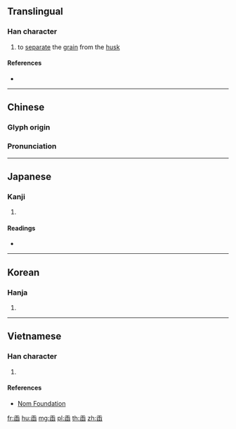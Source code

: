 {{character info/new}}
==Translingual==

===Han character===
{{Han char|rn=134|rad=臼|as=03|sn=9|four=10777|canj=HJHX|ids=⿻千臼}}

# to [[separate]] the [[grain]] from the [[husk]]

====References====
* {{Han ref|kx=1003.060|dkj=30180|dj=1460.030|hdz=53038.020|uh=81FF|ud=33279|bh=D068|bd=53352}}

----

==Chinese==
{{zh-forms}}

===Glyph origin===
{{Han etym}}

===Pronunciation===
{{zh-pron
|m=chā
|c=caap3
|mn=chhap
|mc=y
|oc=y
|ma=
|cat=v
}}

----

==Japanese==

===Kanji===
{{ja-kanji|grade=|rs=臼03}}

# {{defn|lang=ja|sort=臼03}}

====Readings====
* {{ja-readings|on=[[そう]] (sō), [[しょう]] (shō)|kun=[[うすじく]] (usujiku)|nanori=}}

----

==Korean==

===Hanja===
{{ko-hanja|hangeul=삽|rv=sap|mr=sap}}

# {{defn|lang=ko|sort=臼03}}

----

==Vietnamese==

===Han character===
{{vi-readings|rs=臼03| hanviet = sáp}}

# {{defn|lang=vi|sort=臼03}}

====References====
*[http://nomfoundation.org/common/nom_details.php?codepoint=81ff Nom Foundation]

[[fr:臿]]
[[hu:臿]]
[[mg:臿]]
[[pl:臿]]
[[th:臿]]
[[zh:臿]]